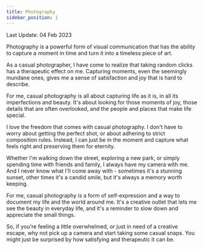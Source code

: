 ```yaml
---
title: Photography
sidebar_position: 1
---
```

Last Update: 04 Feb 2023

Photography is a powerful form of visual communication that has the ability to capture a moment in time and turn it into a timeless piece of art. 

As a casual photographer, I have come to realize that taking random clicks has a therapeutic effect on me. 
Capturing moments, even the seemingly mundane ones, gives me a sense of satisfaction and joy that is hard to describe.

For me, casual photography is all about capturing life as it is, in all its imperfections and beauty. 
It's about looking for those moments of joy, those details that are often overlooked, and the people and places that make life special.

I love the freedom that comes with casual photography. I don't have to worry about getting the perfect shot, or about adhering to strict composition rules. 
Instead, I can just be in the moment and capture what feels right and preserving them for eternity.

Whether I'm walking down the street, exploring a new park, or simply spending time with friends and family, I always have my camera with me. 
And I never know what I'll come away with - sometimes it's a stunning sunset, other times it's a candid smile, but it's always a memory worth keeping.

For me, casual photography is a form of self-expression and a way to document my life and the world around me. 
It's a creative outlet that lets me see the beauty in everyday life, and it's a reminder to slow down and appreciate the small things.

So, if you're feeling a little overwhelmed, or just in need of a creative escape, why not pick up a camera and start taking some casual snaps. 
You might just be surprised by how satisfying and therapeutic it can be.
